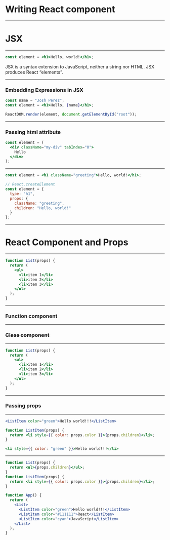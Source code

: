 # Writing React component

---

# JSX

---

```jsx
const element = <h1>Hello, world!</h1>;
```

JSX is a syntax extension to JavaScript, neither a string nor HTML. JSX produces React “elements”.

---

### Embedding Expressions in JSX

```jsx
const name = "Josh Perez";
const element = <h1>Hello, {name}</h1>;

ReactDOM.render(element, document.getElementById("root"));
```

---

### Passing html attribute

```jsx
const element = (
  <div className="my-div" tabIndex="0">
    Hello
  </div>
);
```

---

```jsx
const element = <h1 className="greeting">Hello, world!</h1>;
```

```jsx
// React.createElement
const element = {
  type: "h1",
  props: {
    className: "greeting",
    children: "Hello, world!"
  }
};
```

---

# React Component and Props

---

```jsx
function List(props) {
  return (
    <ul>
      <li>item 1</li>
      <li>item 2</li>
      <li>item 3</li>
    </ul>
  );
}
```

---

### Function component

---

### ~~Class component~~

---

```jsx
function List(props) {
  return (
    <ul>
      <li>item 1</li>
      <li>item 2</li>
      <li>item 3</li>
    </ul>
  );
}
```

---

### Passing props

---

```jsx
<ListItem color="green">Hello world!!!</ListItem>
```

```jsx
function ListItem(props) {
  return <li style={{ color: props.color }}>{props.children}</li>;
}
```

```jsx
<li style={{ color: "green" }}>Hello world!!!</li>
```

---

```jsx
function List(props) {
  return <ul>{props.children}</ul>;
}
function ListItem(props) {
  return <li style={{ color: props.color }}>{props.children}</li>;
}

function App() {
  return (
    <List>
      <ListItem color="green">Hello world!!!</ListItem>
      <ListItem color="#111111">React</ListItem>
      <ListItem color="cyan">JavaScript</ListItem>
    </List>
  );
}
```
